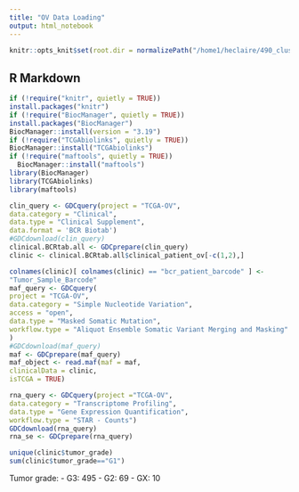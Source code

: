 ```yaml
---
title: "OV Data Loading"
output: html_notebook
---
```


```r
knitr::opts_knit$set(root.dir = normalizePath("/home1/heclaire/490_cluster/OV_data"))
```

## R Markdown


```r
if (!require("knitr", quietly = TRUE))
install.packages("knitr")
if (!require("BiocManager", quietly = TRUE))
install.packages("BiocManager")
BiocManager::install(version = "3.19")
if (!require("TCGAbiolinks", quietly = TRUE))
BiocManager::install("TCGAbiolinks")
if (!require("maftools", quietly = TRUE))
  BiocManager::install("maftools")
library(BiocManager)
library(TCGAbiolinks)
library(maftools)
```

```r
clin_query <- GDCquery(project = "TCGA-OV",
data.category = "Clinical",
data.type = "Clinical Supplement",
data.format = 'BCR Biotab')
#GDCdownload(clin_query)
clinical.BCRtab.all <- GDCprepare(clin_query)
clinic <- clinical.BCRtab.all$clinical_patient_ov[-c(1,2),]
```

```r
colnames(clinic)[ colnames(clinic) == "bcr_patient_barcode" ] <-
"Tumor_Sample_Barcode"
maf_query <- GDCquery(
project = "TCGA-OV",
data.category = "Simple Nucleotide Variation",
access = "open",
data.type = "Masked Somatic Mutation",
workflow.type = "Aliquot Ensemble Somatic Variant Merging and Masking"
)
#GDCdownload(maf_query)
maf <- GDCprepare(maf_query)
maf_object <- read.maf(maf = maf,
clinicalData = clinic,
isTCGA = TRUE)
```



```r
rna_query <- GDCquery(project ="TCGA-OV",
data.category = "Transcriptome Profiling",
data.type = "Gene Expression Quantification",
workflow.type = "STAR - Counts")
GDCdownload(rna_query)
rna_se <- GDCprepare(rna_query)
```


```r
unique(clinic$tumor_grade)
sum(clinic$tumor_grade=="G1")
```
Tumor grade: 
- G3: 495
- G2: 69
- GX: 10
